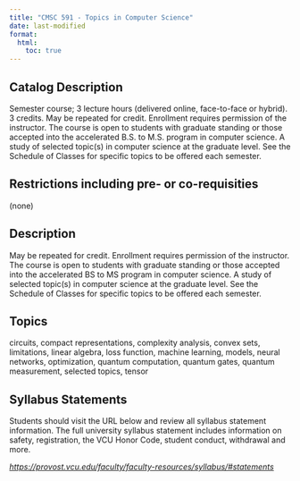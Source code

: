 ```yaml
---
title: "CMSC 591 - Topics in Computer Science"
date: last-modified
format:
  html:
    toc: true
---
```


## Catalog Description

Semester course; 3 lecture hours (delivered online, face-to-face or hybrid). 3 credits. May be repeated for credit. Enrollment requires permission of the instructor. The course is open to students with graduate standing or those accepted into the accelerated B.S. to M.S. program in computer science. A study of selected topic(s) in computer science at the graduate level. See the Schedule of Classes for specific topics to be offered each semester.


## Restrictions including pre- or co-requisities
 
(none)

## Description

May be repeated for credit. Enrollment requires permission of the instructor. The course is open to students with graduate standing or those accepted into the accelerated BS to MS program in computer science. A study of selected topic(s) in computer science at the graduate level. See the Schedule of Classes for specific topics to be offered each semester.

## Topics

circuits, compact representations, complexity analysis, convex sets, limitations, linear algebra, loss function, machine learning, models, neural networks, optimization, quantum computation, quantum gates, quantum measurement, selected topics, tensor

## Syllabus Statements

Students should visit the URL below and review all syllabus statement information. The full university syllabus statement includes information on safety, registration, the VCU Honor Code, student conduct, withdrawal and more.

*<https://provost.vcu.edu/faculty/faculty-resources/syllabus/#statements>*



